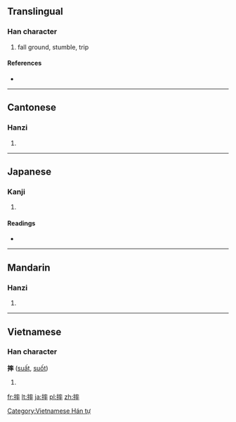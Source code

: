 ==Translingual==

===Han character===
{{Han char|rn=64|rad=手|as=11|sn=14|four=5004<sub>3</sub>|canj=手卜戈十 (QYIJ)}}

# fall ground, stumble, trip

====References====
* {{Han ref|kx=0449.270|dkj=12577|dj=0800.120|hdz=31949.040|uh=6454|ud=25684|bh=BA4C|bd=47692}}

----

==Cantonese==

===Hanzi===
{{yue-hanzi|jyut=|y=seui1, seut1}}

# {{defn|lang=yue|sort=手11}}

----

==Japanese==

===Kanji===
{{ja-kanji|grade=|rs=手11}}

# {{defn|lang=ja|sort=手11}}

====Readings====
* {{ja-readings|on=[[しゅつ]] (shutsu), [[しゅち]] (shuchi)|kun=}}

----

==Mandarin==

===Hanzi===
{{cmn-hanzi|pin=[[shuāi]] ([[shuai1]])|wg=shuai<sup>1</sup>}}

# {{defn|lang=cmn|sort=手11}}

----

==Vietnamese==

===Han character===
'''摔''' ([[suất]], [[suốt]])

# {{defn|lang=vi}}

[[Category:Vietnamese Hán tự]]

[[fr:摔]]
[[lt:摔]]
[[ja:摔]]
[[pl:摔]]
[[zh:摔]]